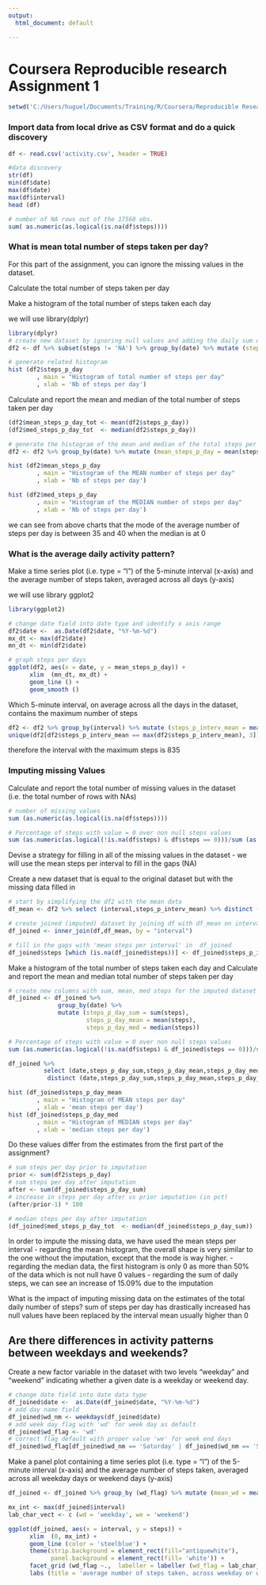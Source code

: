 ```yaml
---
output:
  html_document: default

---
```

Coursera Reproducible research Assignment 1
==============================================

```r
setwd('C:/Users/huguel/Documents/Training/R/Coursera/Reproducible Research')
```

### Import data from local drive as CSV format and do a quick discovery
```r
df <- read.csv('activity.csv', header = TRUE)

#data discovery 
str(df)
min(df$date)
max(df$date)
max(df$interval)
head (df)

# number of NA rows out of the 17568 obs.
sum( as.numeric(as.logical(is.na(df$steps))))
```

### What is mean total number of steps taken per day?
For this part of the assignment, you can ignore the missing values in the dataset.

Calculate the total number of steps taken per day

Make a histogram of the total number of steps taken each day

we will use library(dplyr)

```r
library(dplyr)
# create new dataset by ignoring null values and adding the daily sum of steps
df2 <- df %>% subset(steps != 'NA') %>% group_by(date) %>% mutate (steps_p_day = sum(steps))

# generate related histogram
hist (df2$steps_p_day
        , main = "Histogram of total number of steps per day"
        , xlab = 'Nb of steps per day')
```

Calculate and report the mean and median of the total number of steps taken per day
```r
(df2$mean_steps_p_day_tot <- mean(df2$steps_p_day))
(df2$med_steps_p_day_tot  <- median(df2$steps_p_day))

# generate the histogram of the mean and median of the total steps per day
df2 <- df2 %>% group_by(date) %>% mutate (mean_steps_p_day = mean(steps), med_steps_p_day = median(steps))

hist (df2$mean_steps_p_day
        , main = "Histogram of the MEAN number of steps per day"
        , xlab = 'Nb of steps per day')

hist (df2$med_steps_p_day
        , main = "Histogram of the MEDIAN number of steps per day"
        , xlab = 'Nb of steps per day')
```
we can see from above charts that the mode of the average number of steps per day is between 35 and 40
when the median is at 0

### What is the average daily activity pattern?
Make a time series plot (i.e. type = "l") of the 5-minute interval (x-axis) 
and the average number of steps taken, averaged across all days (y-axis)

we will use library ggplot2
```r
library(ggplot2)

# change date field into date type and identify x axis range
df2$date <-  as.Date(df2$date, "%Y-%m-%d")
mx_dt <- max(df2$date)
mn_dt <- min(df2$date)

# graph steps per days
ggplot(df2, aes(x = date, y = mean_steps_p_day)) +
      xlim  (mn_dt, mx_dt) +
      geom_line () +
      geom_smooth ()
```

Which 5-minute interval, on average across all the days in the dataset, contains the maximum number of steps 
```r
df2 <- df2 %>% group_by(interval) %>% mutate (steps_p_interv_mean = mean(steps))
unique(df2[df2$steps_p_interv_mean == max(df2$steps_p_interv_mean), 3])

```
therefore the interval with the maximum steps is 835

### Imputing missing Values

Calculate and report the total number of missing values in the dataset (i.e. the total number of rows with NAs)
```r
# number of missing values
sum (as.numeric(as.logical(is.na(df$steps))))

# Percentage of steps with value = 0 over non null steps values
sum (as.numeric(as.logical(!is.na(df$steps) & df$steps == 0)))/sum (as.numeric(as.logical(!is.na(df$steps))))

```
Devise a strategy for filling in all of the missing values in the dataset
 - we will use the mean steps per interval to fill in the gaps (NA)

Create a new dataset that is equal to the original dataset but with the missing data filled in
```r
# start by simplifying the df2 with the mean data 
df_mean <- df2 %>% select (interval,steps_p_interv_mean) %>% distinct (interval,steps_p_interv_mean)

# create joined (imputed) dataset by joining df with df_mean on interval to include the mean per interval on missing data
df_joined <- inner_join(df,df_mean, by = "interval")

# fill in the gaps with 'mean steps per interval' in  df_joined 
df_joined$steps [which (is.na(df_joined$steps))] <- df_joined$steps_p_interv_mean [which (is.na(df_joined$steps))]
```

Make a histogram of the total number of steps taken each day and Calculate and report the mean and median total number of steps taken per day
```r
# create new columns with sum, mean, med steps for the imputed dataset
df_joined <- df_joined %>% 
              group_by(date) %>% 
              mutate (steps_p_day_sum = sum(steps), 
                      steps_p_day_mean = mean(steps),
                      steps_p_day_med = median(steps))

# Percentage of steps with value = 0 over non null steps values
sum (as.numeric(as.logical(!is.na(df$steps) & df_joined$steps == 0)))/sum (as.numeric(as.logical(!is.na(df_joined$steps))))

df_joined %>% 
          select (date,steps_p_day_sum,steps_p_day_mean,steps_p_day_med) %>% 
           distinct (date,steps_p_day_sum,steps_p_day_mean,steps_p_day_med)

hist (df_joined$steps_p_day_mean
        , main = "Histogram of MEAN steps per day"
        , xlab = 'mean steps per day')
hist (df_joined$steps_p_day_med
        , main = "Histogram of MEDIAN steps per day"
        , xlab = 'median steps per day')
```

Do these values differ from the estimates from the first part of the assignment? 
```r
# sum steps per day prior to imputation
prior <- sum(df2$steps_p_day)
# sum steps per day after imputation
after <- sum(df_joined$steps_p_day_sum)
# increase in steps per day after vs prior imputation (in pct)
(after/prior-1) * 100

# median steps per day after imputation
(df_joined$med_steps_p_day_tot  <- median(df_joined$steps_p_day_sum))
```
In order to impute the missing data, we have used the mean steps per interval
 - regarding the mean histogram, the overall shape is very similar to the one without the imputation, except that the mode is way higher.
 - regarding the median data, the first histogram is only 0 as more than 50% of the data which is not null have 0 values
 - regarding the sum of daily steps, we can see an increase of 15.09% due to the imputation

What is the impact of imputing missing data on the estimates of the total daily number of steps?
sum of steps per day has drastically increased has null values have been replaced by the interval mean usually higher than 0


## Are there differences in activity patterns between weekdays and weekends?
Create a new factor variable in the dataset with two levels 
“weekday” and “weekend” indicating whether a given date is a weekday or weekend day.

``` r
# change date field into date data type 
df_joined$date <-  as.Date(df_joined$date, "%Y-%m-%d")
# add day name field
df_joined$wd_nm <- weekdays(df_joined$date)
# add week day flag with 'wd' for week day as default
df_joined$wd_flag <- 'wd'
# correct flag default with proper value 'we' for week end days
df_joined$wd_flag[df_joined$wd_nm == 'Saturday' | df_joined$wd_nm == 'Sunday'] <- 'we'

```

Make a panel plot containing a time series plot (i.e. type = "l") of the 5-minute interval (x-axis) 
and the average number of steps taken, averaged across all weekday days or weekend days (y-axis)

```r
df_joined <- df_joined %>% group_by (wd_flag) %>% mutate (mean_wd = mean(steps))

mx_int <- max(df_joined$interval)
lab_char_vect <- c (wd = 'weekday', we = 'weekend')

ggplot(df_joined, aes(x = interval, y = steps)) +
      xlim  (0, mx_int) +
      geom_line (color = 'steelblue') +
      theme(strip.background = element_rect(fill="antiquewhite"),
            panel.background = element_rect(fill= 'white')) +
      facet_grid (wd_flag ~.,  labeller = labeller (wd_flag = lab_char_vect)) +
      labs (title = 'average number of steps taken, across weekday or weekend days', x = 'Interval', y = 'Number of steps')
```